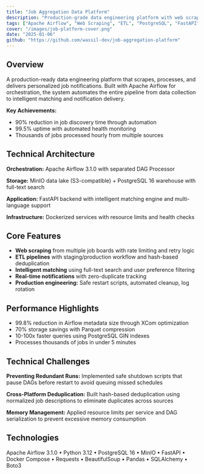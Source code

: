 ```yaml
---
title: "Job Aggregation Data Platform"
description: "Production-grade data engineering platform with web scraping pipelines, ETL workflows, and intelligent job matching system."
tags: ["Apache Airflow", "Web Scraping", "ETL", "PostgreSQL", "FastAPI", "Docker"]
cover: "/images/job-platform-cover.png"
date: "2025-01-06"
github: "https://github.com/wassil-dev/job-aggregation-platform"
---
```


## Overview

A production-ready data engineering platform that scrapes, processes, and delivers personalized job notifications. Built with Apache Airflow for orchestration, the system automates the entire pipeline from data collection to intelligent matching and notification delivery.

**Key Achievements:**
- 90% reduction in job discovery time through automation
- 99.5% uptime with automated health monitoring
- Thousands of jobs processed hourly from multiple sources

## Technical Architecture

**Orchestration:** Apache Airflow 3.1.0 with separated DAG Processor

**Storage:** MinIO data lake (S3-compatible) + PostgreSQL 16 warehouse with full-text search

**Application:** FastAPI backend with intelligent matching engine and multi-language support

**Infrastructure:** Dockerized services with resource limits and health checks

## Core Features

- **Web scraping** from multiple job boards with rate limiting and retry logic
- **ETL pipelines** with staging/production workflow and hash-based deduplication
- **Intelligent matching** using full-text search and user preference filtering
- **Real-time notifications** with zero-duplicate tracking
- **Production engineering:** Safe restart scripts, automated cleanup, log rotation

## Performance Highlights

- 99.8% reduction in Airflow metadata size through XCom optimization
- 70% storage savings with Parquet compression
- 10-100x faster queries using PostgreSQL GIN indexes
- Processes thousands of jobs in under 5 minutes

## Technical Challenges

**Preventing Redundant Runs:** Implemented safe shutdown scripts that pause DAGs before restart to avoid queuing missed schedules

**Cross-Platform Deduplication:** Built hash-based deduplication using normalized job descriptions to eliminate duplicates across sources

**Memory Management:** Applied resource limits per service and DAG serialization to prevent excessive memory consumption

## Technologies

Apache Airflow 3.1.0 • Python 3.12 • PostgreSQL 16 • MinIO • FastAPI • Docker Compose • Requests • BeautifulSoup • Pandas • SQLAlchemy • Boto3
